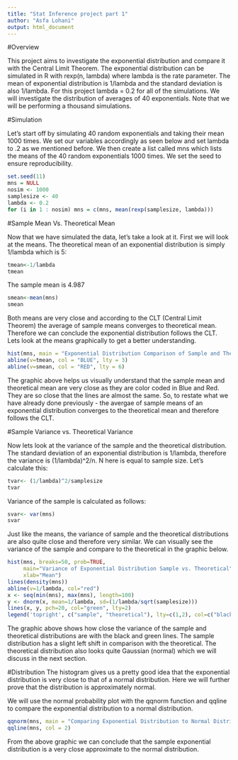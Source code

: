 ```yaml
---
title: "Stat Inference project part 1"
author: "Asfa Lohani"
output: html_document
---
```


#Overview

This project aims to investigate the exponential distribution and compare it with the Central Limit Theorem.  The exponential distribution can be simulated in R with rexp(n, lambda) where lambda is the rate parameter. The mean of exponential distribution is 1/lambda and the standard deviation is also 1/lambda. For this project lambda = 0.2 for all of the simulations. We will investigate the distribution of averages of 40 exponentials. Note that we will be performing a thousand simulations.

#Simulation

Let's start off by simulating 40 random exponentials and taking their mean 1000 times. We set our variables accordingly as seen below and set lambda to .2 as we mentioned before.  We then create a list called mns which lists the means of the 40 random exponentials 1000 times.  We set the seed to ensure reproducibility.

```r
set.seed(11)
mns = NULL
nosim <- 1000
samplesize <- 40
lambda <- 0.2
for (i in 1 : nosim) mns = c(mns, mean(rexp(samplesize, lambda)))
```

#Sample Mean Vs. Theoretical Mean

Now that we have simulated the data, let's take a look at it.  First we will look at the means. The theoretical mean of an exponential distribution is simply 1/lambda which is 5:

```r
tmean<-1/lambda
tmean
```

The sample mean is 4.987

```r
smean<-mean(mns)
smean
```

Both means are very close and according to the CLT (Central Limit Theorem)  the average of sample means converges to theoretical mean. Therefore we can conclude the exponential distribution follows the CLT. Lets look at the means graphically to get a better understanding.

```r
hist(mns, main = "Exponential Distribution Comparison of Sample and Theoretical Means", xlab = "Mean", ylab = "Density" )
abline(v=tmean, col = "BLUE", lty = 3)
abline(v=smean, col = "RED", lty = 6)
```

The graphic above helps us visually understand that the sample mean and theoretical mean are very close as they are color coded in Blue and Red.  They are so close that the lines are almost the same.  So, to restate what we have already done previously - the avergae of sample means of an exponential distribution converges to the theoretical mean and therefore follows the CLT.

#Sample Variance vs. Theoretical Variance

Now lets look at the variance of the sample and the theoretical distribution.  The standard deviation of an exponential distribution is 1/lambda, therefore the variance is (1/lambda)^2/n. N here is equal to sample size.  Let's calculate this:
```r
tvar<- (1/lambda)^2/samplesize
tvar
```
Variance of the sample is calculated as follows:
```r
svar<- var(mns)
svar
```

Just like the means, the variance of sample and the theoretical distributions are also quite close and therefore very similar. We can visually see the variance of the sample and compare to the theoretical in the graphic below. 

```r
hist(mns, breaks=50, prob=TRUE,
     main="Variance of Exponential Distribution Sample vs. Theoretical",
     xlab="Mean")
lines(density(mns))
abline(v=1/lambda, col="red")
x <- seq(min(mns), max(mns), length=100)
y <- dnorm(x, mean=1/lambda, sd=(1/lambda/sqrt(samplesize)))
lines(x, y, pch=20, col="green", lty=2)
legend('topright', c("sample", "theoretical"), lty=c(1,2), col=c("black", "green"))
```

The graphic above shows how close the variance of the sample and theoretical distributions are with the black and green lines.  The sample distribution has a slight left shift in comparison with the theoretical.  The theoretical distribution also looks quite Gaussian (normal) which we will discuss in the next section.


#Distribution
The histogram gives us a pretty good idea that the exponential distribution is very close to that of a normal distribution.  Here we will further prove that the distribution is approximately normal.

We will use the normal probability plot with the qqnorm function and qqline to compare the exponential distribution to a normal distribution.

```r
qqnorm(mns, main = "Comparing Exponential Distribution to Normal Distribution")
qqline(mns, col = 2)
```

From the above graphic we can conclude that the sample exponential distribution is a very close approximate to the normal distribution.
